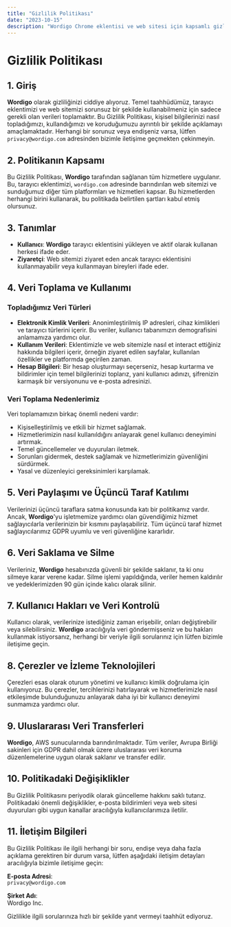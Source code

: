 ```yaml
---
title: "Gizlilik Politikası"
date: "2023-10-15"
description: "Wordigo Chrome eklentisi ve web sitesi için kapsamlı gizlilik politikası, veri toplama, kullanım ve kullanıcı hakları hakkında detaylar."
---
```


# Gizlilik Politikası

## 1. Giriş

**Wordigo** olarak gizliliğinizi ciddiye alıyoruz. Temel taahhüdümüz, tarayıcı eklentimizi ve web sitemizi sorunsuz bir şekilde kullanabilmeniz için sadece gerekli olan verileri toplamaktır. Bu Gizlilik Politikası, kişisel bilgilerinizi nasıl topladığımızı, kullandığımızı ve koruduğumuzu ayrıntılı bir şekilde açıklamayı amaçlamaktadır. Herhangi bir sorunuz veya endişeniz varsa, lütfen `privacy@wordigo.com` adresinden bizimle iletişime geçmekten çekinmeyin.

## 2. Politikanın Kapsamı

Bu Gizlilik Politikası, **Wordigo** tarafından sağlanan tüm hizmetlere uygulanır. Bu, tarayıcı eklentimizi, `wordigo.com` adresinde barındırılan web sitemizi ve sunduğumuz diğer tüm platformları ve hizmetleri kapsar. Bu hizmetlerden herhangi birini kullanarak, bu politikada belirtilen şartları kabul etmiş olursunuz.

## 3. Tanımlar

- **Kullanıcı**: **Wordigo** tarayıcı eklentisini yükleyen ve aktif olarak kullanan herkesi ifade eder.
- **Ziyaretçi**: Web sitemizi ziyaret eden ancak tarayıcı eklentisini kullanmayabilir veya kullanmayan bireyleri ifade eder.

## 4. Veri Toplama ve Kullanımı

### Topladığımız Veri Türleri

- **Elektronik Kimlik Verileri**: Anonimleştirilmiş IP adresleri, cihaz kimlikleri ve tarayıcı türlerini içerir. Bu veriler, kullanıcı tabanımızın demografisini anlamamıza yardımcı olur.
- **Kullanım Verileri**: Eklentimizle ve web sitemizle nasıl et interact ettiğiniz hakkında bilgileri içerir, örneğin ziyaret edilen sayfalar, kullanılan özellikler ve platformda geçirilen zaman.
- **Hesap Bilgileri**: Bir hesap oluşturmayı seçerseniz, hesap kurtarma ve bildirimler için temel bilgilerinizi toplarız, yani kullanıcı adınızı, şifrenizin karmaşık bir versiyonunu ve e-posta adresinizi.

### Veri Toplama Nedenlerimiz

Veri toplamamızın birkaç önemli nedeni vardır:

- Kişiselleştirilmiş ve etkili bir hizmet sağlamak.
- Hizmetlerimizin nasıl kullanıldığını anlayarak genel kullanıcı deneyimini artırmak.
- Temel güncellemeler ve duyuruları iletmek.
- Sorunları gidermek, destek sağlamak ve hizmetlerimizin güvenliğini sürdürmek.
- Yasal ve düzenleyici gereksinimleri karşılamak.

## 5. Veri Paylaşımı ve Üçüncü Taraf Katılımı

Verilerinizi üçüncü taraflara satma konusunda katı bir politikamız vardır. Ancak, **Wordigo**'yu işletmemize yardımcı olan güvendiğimiz hizmet sağlayıcılarla verilerinizin bir kısmını paylaşabiliriz. Tüm üçüncü taraf hizmet sağlayıcılarımız GDPR uyumlu ve veri güvenliğine kararlıdır.

## 6. Veri Saklama ve Silme

Verileriniz, **Wordigo** hesabınızda güvenli bir şekilde saklanır, ta ki onu silmeye karar verene kadar. Silme işlemi yapıldığında, veriler hemen kaldırılır ve yedeklerimizden 90 gün içinde kalıcı olarak silinir.

## 7. Kullanıcı Hakları ve Veri Kontrolü

Kullanıcı olarak, verilerinize istediğiniz zaman erişebilir, onları değiştirebilir veya silebilirsiniz. **Wordigo** aracılığıyla veri göndermişseniz ve bu hakları kullanmak istiyorsanız, herhangi bir veriyle ilgili sorularınız için lütfen bizimle iletişime geçin.

## 8. Çerezler ve İzleme Teknolojileri

Çerezleri esas olarak oturum yönetimi ve kullanıcı kimlik doğrulama için kullanıyoruz. Bu çerezler, tercihlerinizi hatırlayarak ve hizmetlerimizle nasıl etkileşimde bulunduğunuzu anlayarak daha iyi bir kullanıcı deneyimi sunmamıza yardımcı olur.

## 9. Uluslararası Veri Transferleri

**Wordigo**, AWS sunucularında barındırılmaktadır. Tüm veriler, Avrupa Birliği sakinleri için GDPR dahil olmak üzere uluslararası veri koruma düzenlemelerine uygun olarak saklanır ve transfer edilir.

## 10. Politikadaki Değişiklikler

Bu Gizlilik Politikasını periyodik olarak güncelleme hakkını saklı tutarız. Politikadaki önemli değişiklikler, e-posta bildirimleri veya web sitesi duyuruları gibi uygun kanallar aracılığıyla kullanıcılarımıza iletilir.

## 11. İletişim Bilgileri

Bu Gizlilik Politikası ile ilgili herhangi bir soru, endişe veya daha fazla açıklama gerektiren bir durum varsa, lütfen aşağıdaki iletişim detayları aracılığıyla bizimle iletişime geçin:

**E-posta Adresi**:  
`privacy@wordigo.com`

**Şirket Adı**:  
Wordigo Inc.

Gizlilikle ilgili sorularınıza hızlı bir şekilde yanıt vermeyi taahhüt ediyoruz.
